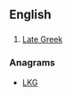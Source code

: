==English==

==={{abbreviation}}===
{{en-abbr}}

# [[Late Greek]]

===Anagrams===
* [[LKG#English|LKG]]